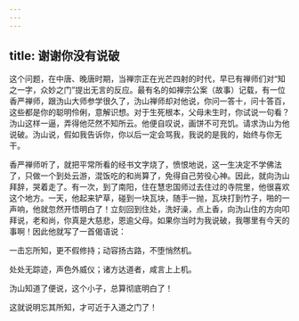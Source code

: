 ```yaml
---
---
---
```

title: 谢谢你没有说破
---




这个问题，在中唐、晚唐时期，当禅宗正在光芒四射的时代，早已有禅师们对“知之一字，众妙之门”提出无言的反应。最有名的如禅宗公案（故事）记载，有一位香严禅师，跟沩山大师参学很久了，沩山禅师却对他说，你问一答十，问十答百，这些都是你的聪明伶俐，意解识想。对于生死根本，父母未生时，你试说一句看？沩山这样一逼，弄得他茫然不知所云。他便自叹说，画饼不可充饥。请求沩山为他说破。沩山说，假如我告诉你，你以后一定会骂我，我说的是我的，始终与你无干。

香严禅师听了，就把平常所看的经书文字烧了，愤恨地说，这一生决定不学佛法了，只做一个到处云游，混饭吃的和尚算了，免得自己劳役心神。因此，就向沩山拜辞，哭着走了。有一次，到了南阳，住在慧忠国师过去住过的寺院里，他很喜欢这个地方。一天，他起来铲草，碰到一块瓦块，随手一抛，瓦块打到竹子，啪的一声响，他就忽然开悟明白了！立刻回到住处，洗好澡，点上香，向沩山住的方向叩拜说，老和尚，你真是大慈悲，恩逾父母。如果你当时为我说破，我哪里有今天的事啊！因此他就写了一首偈语说：

一击忘所知，更不假修持；动容扬古路，不堕悄然机。

处处无踪迹，声色外威仪；诸方达道者，咸言上上机。

沩山知道了便说，这个小子，总算彻底明白了！

这就说明忘其所知，才可近于入道之门了！